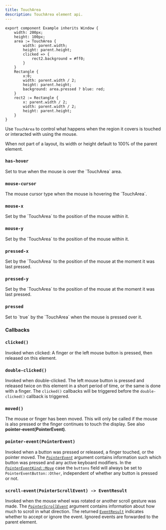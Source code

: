 ```yaml
---
title: TouchArea
description: TouchArea element api.
---
```


```slint
export component Example inherits Window {
    width: 200px;
    height: 100px;
    area := TouchArea {
        width: parent.width;
        height: parent.height;
        clicked => {
            rect2.background = #ff0;
        }
    }
    Rectangle {
        x:0;
        width: parent.width / 2;
        height: parent.height;
        background: area.pressed ? blue: red;
    }
    rect2 := Rectangle {
        x: parent.width / 2;
        width: parent.width / 2;
        height: parent.height;
    }
}
```

Use `TouchArea` to control what happens when the region it covers is touched or interacted with
using the mouse.

When not part of a layout, its width or height default to 100% of the parent element.

### `has-hover`
<SlintProperty propName="has-hover" typeName="bool" propertyVisibility="out">
Set to true when the mouse is over the `TouchArea` area.
</SlintProperty>

### `mouse-cursor`
<SlintProperty propName="mouse-cursor" typeName="enum" enumName="MouseCursor">
The mouse cursor type when the mouse is hovering the `TouchArea`.
</SlintProperty>

### `mouse-x`
<SlintProperty propName="mouse-x" typeName="length" propertyVisibility="out">
Set by the `TouchArea` to the position of the mouse within it.
</SlintProperty>

### `mouse-y`
<SlintProperty propName="mouse-y" typeName="length" propertyVisibility="out">
Set by the `TouchArea` to the position of the mouse within it.
</SlintProperty>

### `pressed-x`
<SlintProperty propName="pressed-x" typeName="length" propertyVisibility="out">
Set by the `TouchArea` to the position of the mouse at the moment it was last pressed.
</SlintProperty>

### `pressed-y`
<SlintProperty propName="pressed-y" typeName="length" propertyVisibility="out">
Set by the `TouchArea` to the position of the mouse at the moment it was last pressed.
</SlintProperty>

### `pressed`
<SlintProperty propName="pressed" typeName="bool" propertyVisibility="out">
Set to `true` by the `TouchArea` when the mouse is pressed over it.
</SlintProperty>


### Callbacks

### `clicked()`
Invoked when clicked: A finger or the left mouse button is pressed, then released on this element.

### `double-clicked()`
Invoked when double-clicked. The left mouse button is pressed and released twice on this element in a short
period of time, or the same is done with a finger. The `clicked()` callbacks will be triggered before the `double-clicked()` callback is triggered.

### `moved()`
The mouse or finger has been moved. This will only be called if the mouse is also pressed or the finger continues to touch
the display. See also **pointer-event(PointerEvent)**.

### `pointer-event(PointerEvent)`
Invoked when a button was pressed or released, a finger touched, or the pointer moved.
The [_`PointerEvent`_](language/builtins/structs.md#pointerevent) argument contains information such which button was pressed
and any active keyboard modifiers.
In the [_`PointerEventKind::Move`_](../language/builtins/structs.md#pointereventkind) case the `buttons` field will always
be set to `PointerEventButton::Other`, independent of whether any button is pressed or not.

### `scroll-event(PointerScrollEvent) -> EventResult`
Invoked when the mouse wheel was rotated or another scroll gesture was made.
The [_`PointerScrollEvent`_](../language/builtins/structs.md#pointerscrollevent) argument contains information about how much to scroll in what direction.
The returned [`EventResult`](../language/builtins/enums.md#eventresult) indicates whether to accept or ignore the event. Ignored events are
forwarded to the parent element.
